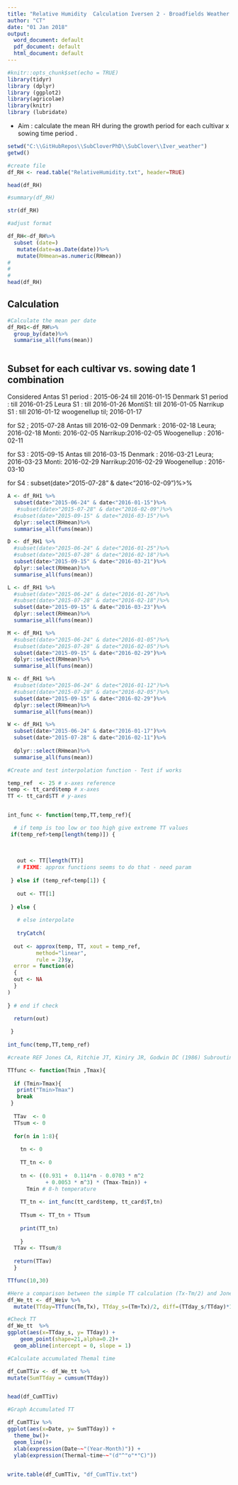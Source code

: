 ```yaml
---
title: "Relative Humidity  Calculation Iversen 2 - Broadfields Weather data"
author: "CT"
date: "01 Jan 2018"
output: 
  word_document: default
  pdf_document: default
  html_document: default
---
```


```r
#knitr::opts_chunk$set(echo = TRUE)
library(tidyr)
library (dplyr)
library (ggplot2)
library(agricolae)
library(knitr)
library (lubridate)

```

- Aim : calculate the mean RH during the growth period for each cultivar x sowing time period .


```r
setwd("C:\\GitHubRepos\\SubCloverPhD\\SubClover\\Iver_weather")
getwd()

#create file
df_RH <- read.table("RelativeHumidity.txt", header=TRUE)

head(df_RH)

#summary(df_RH)
```



```r
str(df_RH)

#adjust format 

df_RH<-df_RH%>%
  subset (date=)
   mutate(date=as.Date(date))%>%
   mutate(RHmean=as.numeric(RHmean))
# 
# 
# 
head(df_RH)

```

## Calculation 

```r

#Calculate the mean per date   
df_RH1<-df_RH%>%
  group_by(date)%>%
  summarise_all(funs(mean))



```

## Subset for each cultivar vs. sowing date 1 combination 

Considered Antas S1 period : 2015-06-24 till 2016-01-15
          Denmark S1 period : till 2016-01-25
          Leura S1 : till 2016-01-26
          MontiS1: till 2016-01-05
          Narrikup S1 : till  2016-01-12
          woogenellup til; 2016-01-17
          
for S2 ; 2015-07-28 
          Antas till 2016-02-09
          Denmark : 2016-02-18
          Leura; 2016-02-18
          Monti: 2016-02-05
          Narrikup:2016-02-05
          Woogenellup : 2016-02-11
          
for  S3 : 2015-09-15 
          Antas till 2016-03-15
          Denmark : 2016-03-21
          Leura; 2016-03-23
          Monti: 2016-02-29
          Narrikup:2016-02-29
          Woogenellup : 2016-03-10

for S4 : 
subset(date>"2015-07-28" & date<"2016-02-09")%>%

							
```r
A <- df_RH1 %>%
  subset(date>"2015-06-24" & date<"2016-01-15")%>%
   #subset(date>"2015-07-28" & date<"2016-02-09")%>%
  #subset(date>"2015-09-15" & date<"2016-03-15")%>%
  dplyr::select(RHmean)%>%
  summarise_all(funs(mean))


```


```r
D <- df_RH1 %>%
  #subset(date>"2015-06-24" & date<"2016-01-25")%>%
  #subset(date>"2015-07-28" & date<"2016-02-18")%>%
  subset(date>"2015-09-15" & date<"2016-03-21")%>%
  dplyr::select(RHmean)%>%
  summarise_all(funs(mean))
```


```r
L <- df_RH1 %>%
  #subset(date>"2015-06-24" & date<"2016-01-26")%>%
  #subset(date>"2015-07-28" & date<"2016-02-18")%>%
  subset(date>"2015-09-15" & date<"2016-03-23")%>%
  dplyr::select(RHmean)%>%
  summarise_all(funs(mean))
```


```r
M <- df_RH1 %>%
  #subset(date>"2015-06-24" & date<"2016-01-05")%>%
  #subset(date>"2015-07-28" & date<"2016-02-05")%>%
  subset(date>"2015-09-15" & date<"2016-02-29")%>%
  dplyr::select(RHmean)%>%
  summarise_all(funs(mean))

```


```r

N <- df_RH1 %>%
  #subset(date>"2015-06-24" & date<"2016-01-12")%>%
  #subset(date>"2015-07-28" & date<"2016-02-05")%>%
  subset(date>"2015-09-15" & date<"2016-02-29")%>%
  dplyr::select(RHmean)%>%
  summarise_all(funs(mean))

```


```r
W <- df_RH1 %>%
  subset(date>"2015-06-24" & date<"2016-01-17")%>%
  subset(date>"2015-07-28" & date<"2016-02-11")%>%
  
  dplyr::select(RHmean)%>%
  summarise_all(funs(mean)) 

```





```r

#Create and test interpolation function - Test if works 

temp_ref  <- 25 # x-axes reference
temp <- tt_card$temp # x-axes
TT <- tt_card$TT # y-axes


int_func <- function(temp,TT,temp_ref){

  # if temp is too low or too high give extreme TT values
 if(temp_ref>temp[length(temp)]) {
   
   
   
   out <- TT[length(TT)] 
   # FIXME: approx functions seems to do that - need param
   
 } else if (temp_ref<temp[1]) {
   
   out <- TT[1]
   
 } else {
   
   # else interpolate
   
   tryCatch(  
   
  out <- approx(temp, TT, xout = temp_ref, 
         method="linear", 
         rule = 2)$y,
  error = function(e) 
  {
  out <- NA
  }
) 
  
} # end if check

  return(out)  
  
 }
  
int_func(temp,TT,temp_ref)


```

```r

#create REF Jones CA, Ritchie JT, Kiniry JR, Godwin DC (1986) Subroutine structure.In 'CERES-Maize: A simulation model of maize growth anddevelopment'. (Eds CA Jones, JR Kiniry) pp. 49-194. (Texas A&M University Press: Texas, USA

TTfunc <- function(Tmin ,Tmax){         
 
  if (Tmin>Tmax){
   print("Tmin>Tmax")
   break
 } 
  
  TTav  <- 0
  TTsum <- 0
  
  for(n in 1:8){ 
    
    tn <- 0
    
    TT_tn <- 0
    
    tn <- ((0.931 +  0.114*n - 0.0703 * n^2
            + 0.0053 * n^3) * (Tmax-Tmin)) + 
      Tmin # 8-h temperature
    
    TT_tn <- int_func(tt_card$temp, tt_card$T,tn) 
    
    TTsum <- TT_tn + TTsum
    
    print(TT_tn)
    
    }
  TTav <- TTsum/8
  
  return(TTav)
  }

TTfunc(10,30)

```

```r
#Here a comparison between the simple TT calculation (Tx-Tm/2) and Jones 8 hours calculation
df_We_tt <- df_Weiv %>%
  mutate(TTday=TTfunc(Tm,Tx), TTday_s=(Tm+Tx)/2, diff=(TTday_s/TTday)*100)

```


```r
#Check TT 
df_We_tt  %>% 
ggplot(aes(x=TTday_s, y= TTday)) +
    geom_point(shape=21,alpha=0.2)+
  geom_abline(intercept = 0, slope = 1)

```





```r

#Calculate accumulated Themal time 

df_CumTTiv <- df_We_tt %>%
mutate(SumTTday = cumsum(TTday)) 


head(df_CumTTiv)


```

```r
#Graph Accumulated TT 

df_CumTTiv %>% 
ggplot(aes(x=Date, y= SumTTday)) +
  theme_bw()+
  geom_line()+
  xlab(expression(Date~~"(Year-Month)")) + 
  ylab(expression(Thermal~time~~"(d"^"o"*"C)"))
    


```




```r

write.table(df_CumTTiv, "df_CumTTiv.txt")

```

